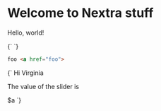 
# Welcome to Nextra stuff
 
Hello, world!

<DoenetML>
{`
<graph>
    <point />
</graph>
`}
</DoenetML>

```html
foo <a href="foo">
```

<DoenetML>
{`
Hi Virginia
<slider name="a"/>
<p>The value of the slider is</p>
$a
`}
</DoenetML>
